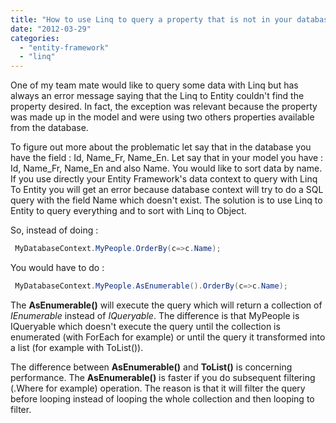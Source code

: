 ```yaml
---
title: "How to use Linq to query a property that is not in your database but in your class model"
date: "2012-03-29"
categories: 
  - "entity-framework"
  - "linq"
---
```


One of my team mate would like to query some data with Linq but has always an error message saying that the Linq to Entity couldn't find the property desired. In fact, the exception was relevant because the property was made up in the model and were using two others properties available from the database.

To figure out more about the problematic let say that in the database you have the field : Id, Name_Fr, Name_En. Let say that in your model you have : Id, Name_Fr, Name_En and also Name. You would like to sort data by name. If you use directly your Entity Framework's data context to query with Linq To Entity you will get an error because database context will try to do a SQL query with the field Name which doesn't exist. The solution is to use Linq to Entity to query everything and to sort with Linq to Object.

So, instead of doing : 
```csharp
 MyDatabaseContext.MyPeople.OrderBy(c=>c.Name); 
```

You would have to do : 
```csharp
 MyDatabaseContext.MyPeople.AsEnumerable().OrderBy(c=>c.Name); 
```

The **AsEnumerable()** will execute the query which will return a collection of _IEnumerable_ instead of _IQueryable_. The difference is that MyPeople is IQueryable which doesn't execute the query until the collection is enumerated (with ForEach for example) or until the query it transformed into a list (for example with ToList()).

The difference between **AsEnumerable()** and **ToList()** is concerning performance. The **AsEnumerable()** is faster if you do subsequent filtering (.Where for example) operation. The reason is that it will filter the query before looping instead of looping the whole collection and then looping to filter.
